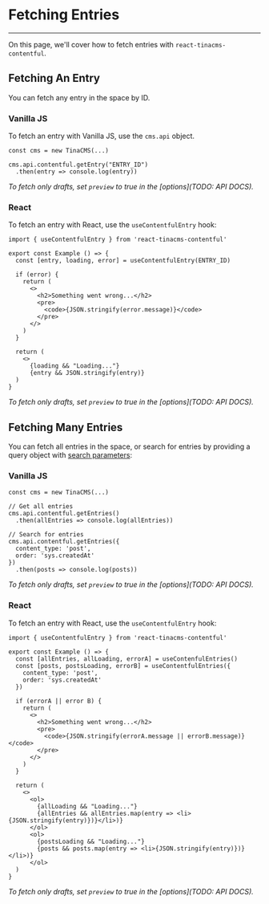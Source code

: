 # Fetching Entries
---

On this page, we'll cover how to fetch entries with `react-tinacms-contentful`.

## Fetching An Entry

You can fetch any entry in the space by ID.

### Vanilla JS

To fetch an entry with Vanilla JS, use the `cms.api` object.

```
const cms = new TinaCMS(...)

cms.api.contentful.getEntry("ENTRY_ID")
  .then(entry => console.log(entry))
```

_To fetch only drafts, set `preview` to true in the [options](TODO: API DOCS)._

### React

To fetch an entry with React, use the `useContentfulEntry` hook:

```
import { useContentfulEntry } from 'react-tinacms-contentful'

export const Example () => {
  const [entry, loading, error] = useContentfulEntry(ENTRY_ID)

  if (error) {
    return (
      <>
        <h2>Something went wrong...</h2>
        <pre>
          <code>{JSON.stringify(error.message)}</code>
        </pre>
      </>
    )
  }

  return (
    <>
      {loading && "Loading..."}
      {entry && JSON.stringify(entry)}
  )
}
```

_To fetch only drafts, set `preview` to true in the [options](TODO: API DOCS)._

## Fetching Many Entries

You can fetch all entries in the space, or search for entries by providing a query object with [search parameters](https://www.contentful.com/developers/docs/references/content-delivery-api/#/reference/search-parameters/order):

### Vanilla JS

```
const cms = new TinaCMS(...)

// Get all entries
cms.api.contentful.getEntries()
  .then(allEntries => console.log(allEntries))

// Search for entries
cms.api.contentful.getEntries({
  content_type: 'post',
  order: 'sys.createdAt'
})
  .then(posts => console.log(posts))
```

_To fetch only drafts, set `preview` to true in the [options](TODO: API DOCS)._

### React

To fetch an entry with React, use the `useContentfulEntry` hook:

```
import { useContentfulEntry } from 'react-tinacms-contentful'

export const Example () => {
  const [allEntries, allLoading, errorA] = useContenfulEntries()
  const [posts, postsLoading, errorB] = useContentfulEntries({
    content_type: 'post',
    order: 'sys.createdAt'
  })

  if (errorA || error B) {
    return (
      <>
        <h2>Something went wrong...</h2>
        <pre>
          <code>{JSON.stringify(errorA.message || errorB.message)}</code>
        </pre>
      </>
    )
  }

  return (
    <>
      <ol>
        {allLoading && "Loading..."}
        {allEntries && allEntries.map(entry => <li>{JSON.stringify(entry)})}</li>)}
      </ol>
      <ol>
        {postsLoading && "Loading..."}
        {posts && posts.map(entry => <li>{JSON.stringify(entry)})}</li>)}
      </ol>
  )
}
```

_To fetch only drafts, set `preview` to true in the [options](TODO: API DOCS)._